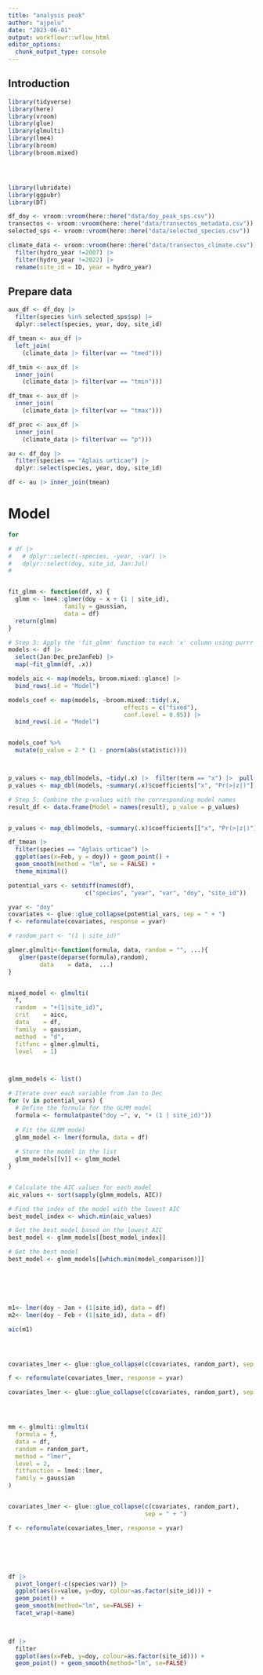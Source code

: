 ```yaml
---
title: "analysis peak"
author: "ajpelu"
date: "2023-06-01"
output: workflowr::wflow_html
editor_options:
  chunk_output_type: console
---
```


## Introduction

```r
library(tidyverse)
library(here)
library(vroom)
library(glue)
library(glmulti)
library(lme4)
library(broom)
library(broom.mixed)




library(lubridate)
library(ggpubr)
library(DT)

```


```r
df_doy <- vroom::vroom(here::here("data/doy_peak_sps.csv"))
transectos <- vroom::vroom(here::here("data/transectos_metadata.csv"))
selected_sps <- vroom::vroom(here::here("data/selected_species.csv"))

climate_data <- vroom::vroom(here::here("data/transectos_climate.csv")) |> 
  filter(hydro_year !=2007) |> 
  filter(hydro_year !=2022) |> 
  rename(site_id = ID, year = hydro_year)
```

## Prepare data 
```r

aux_df <- df_doy |> 
  filter(species %in% selected_sps$sp) |> 
  dplyr::select(species, year, doy, site_id) 

df_tmean <- aux_df |> 
  left_join(
    (climate_data |> filter(var == "tmed")))

df_tmin <- aux_df |> 
  inner_join(
    (climate_data |> filter(var == "tmin")))

df_tmax <- aux_df |> 
  inner_join(
    (climate_data |> filter(var == "tmax")))

df_prec <- aux_df |> 
  inner_join(
    (climate_data |> filter(var == "p")))
```





```r
au <- df_doy |> 
  filter(species == "Aglais urticae") |> 
  dplyr::select(species, year, doy, site_id) 

df <- au |> inner_join(tmean)


```


# Model 

```r

for 

# df |> 
#   # dplyr::select(-species, -year, -var) |> 
#   dplyr::select(doy, site_id, Jan:Jul)
#   


fit_glmm <- function(df, x) {
  glmm <- lme4::glmer(doy ~ x + (1 | site_id), 
                family = gaussian, 
                data = df)
  return(glmm)
}

# Step 3: Apply the 'fit_glmm' function to each 'x' column using purrr's 'map' function
models <- df |> 
  select(Jan:Dec_preJanFeb) |> 
  map(~fit_glmm(df, .x))

models_aic <- map(models, broom.mixed::glance) |> 
  bind_rows(.id = "Model") 

models_coef <- map(models, ~broom.mixed::tidy(.x, 
                                 effects = c("fixed"), 
                                 conf.level = 0.95)) |> 
  bind_rows(.id = "Model") 


models_coef %>%
  mutate(p_value = 2 * (1 - pnorm(abs(statistic))))



p_values <- map_dbl(models, ~tidy(.x) |>  filter(term == "x") |>  pull(p.value))
p_values <- map_dbl(models, ~summary(.x)$coefficients["x", "Pr(>|z|)"])

# Step 5: Combine the p-values with the corresponding model names
result_df <- data.frame(Model = names(result), p_value = p_values)


p_values <- map_dbl(models, ~summary(.x)$coefficients[["x", "Pr(>|z|)"]])

df_tmean |> 
  filter(species == "Aglais urticae") |> 
  ggplot(aes(x=Feb, y = doy)) + geom_point() + 
  geom_smooth(method = "lm", se = FALSE) +
  theme_minimal()

```




```r
potential_vars <- setdiff(names(df), 
                      c("species", "year", "var", "doy", "site_id"))

yvar <- "doy"
covariates <- glue::glue_collapse(potential_vars, sep = " + ")
f <- reformulate(covariates, response = yvar)

# random_part <- "(1 | site_id)"

glmer.glmulti<-function(formula, data, random = "", ...){
   glmer(paste(deparse(formula),random),
         data    = data,  ...)
}


mixed_model <- glmulti(
  f,
  random  = "+(1|site_id)",
  crit    = aicc,
  data    = df,
  family  = gaussian,
  method  = "d",
  fitfunc = glmer.glmulti,
  level   = 1)



glmm_models <- list()

# Iterate over each variable from Jan to Dec
for (v in potential_vars) {
  # Define the formula for the GLMM model
  formula <- formula(paste("doy ~", v, "+ (1 | site_id)"))
  
  # Fit the GLMM model
  glmm_model <- lmer(formula, data = df)
  
  # Store the model in the list
  glmm_models[[v]] <- glmm_model
}


# Calculate the AIC values for each model
aic_values <- sort(sapply(glmm_models, AIC))

# Find the index of the model with the lowest AIC
best_model_index <- which.min(aic_values)

# Get the best model based on the lowest AIC
best_model <- glmm_models[[best_model_index]]

# Get the best model
best_model <- glmm_models[[which.min(model_comparison)]]






m1<- lmer(doy ~ Jan + (1|site_id), data = df)
m2<- lmer(doy ~ Feb + (1|site_id), data = df)

aic(m1)




covariates_lmer <- glue::glue_collapse(c(covariates, random_part), sep = " + ")

f <- reformulate(covariates_lmer, response = yvar)

covariates_lmer <- glue::glue_collapse(c(covariates, random_part), sep = " + ")




mm <- glmulti::glmulti(
  formula = f,
  data = df,
  random = random_part,
  method = "lmer",
  level = 2,
  fitfunction = lme4::lmer,
  family = gaussian
)


covariates_lmer <- glue::glue_collapse(c(covariates, random_part),
                                       sep = " + ")

f <- reformulate(covariates_lmer, response = yvar)







```



```r
df |> 
  pivot_longer(-c(species:var)) |> 
  ggplot(aes(x=value, y=doy, colour=as.factor(site_id))) +
  geom_point() + 
  geom_smooth(method="lm", se=FALSE) + 
  facet_wrap(~name)
  


df |> 
  filter
  ggplot(aes(x=Feb, y=doy, colour=as.factor(site_id))) +
  geom_point() + geom_smooth(method="lm", se=FALSE)




```

